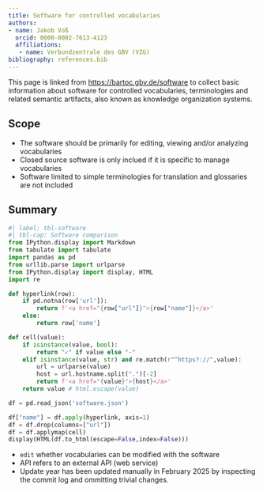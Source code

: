 ```yaml
---
title: Software for controlled vocabularies
authors:
- name: Jakob Voß
  orcid: 0000-0002-7613-4123
  affiliations:
   - name: Verbundzentrale des GBV (VZG)
bibliography: references.bib
---
```


This page is linked from <https://bartoc.gbv.de/software> to collect basic information about software for controlled vocabularies, terminologies and related semantic artifacts, also known as knowledge organization systems.

## Scope

- The software should be primarily for editing, viewing and/or analyzing vocabularies
- Closed source software is only inclued if it is specific to manage vocabularies
- Software limited to simple terminologies for translation and glossaries are not included

## Summary

```python
#| label: tbl-software
#| tbl-cap: Software comparison
from IPython.display import Markdown
from tabulate import tabulate
import pandas as pd
from urllib.parse import urlparse
from IPython.display import display, HTML
import re

def hyperlink(row):
    if pd.notna(row['url']):
        return f'<a href="{row["url"]}">{row["name"]}</a>'
    else:
        return row['name']    

def cell(value):
    if isinstance(value, bool):
        return "✓" if value else "-"
    elif isinstance(value, str) and re.match(r"^https?://",value):
        url = urlparse(value)
        host = url.hostname.split(".")[-2]
        return f'<a href="{value}">{host}</a>'
    return value # html.escape(value)

df = pd.read_json('software.json')

df["name"] = df.apply(hyperlink, axis=1)
df = df.drop(columns=["url"])
df = df.applymap(cell)
display(HTML(df.to_html(escape=False,index=False)))
```


- `edit` whether vocabularies can be modified with the software
- API refers to an external API (web service)
- Update year has been updated manually in February 2025 by inspecting the commit log and ommitting trivial changes.

